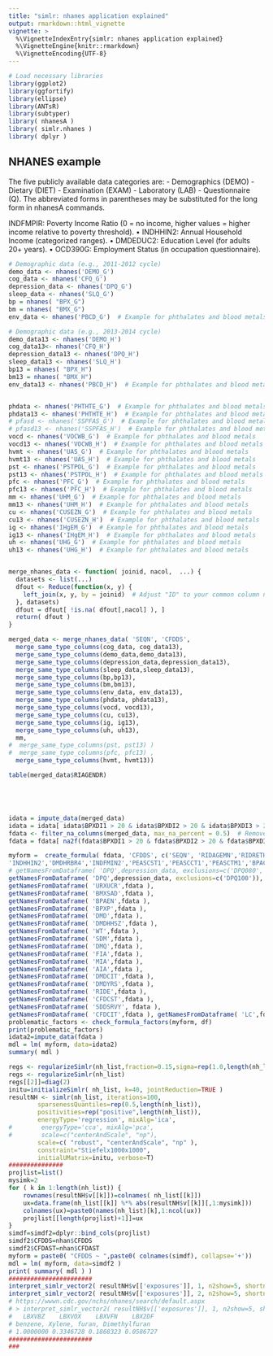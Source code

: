 ```yaml
---
title: "simlr: nhanes application explained"
output: rmarkdown::html_vignette
vignette: >
  %\VignetteIndexEntry{simlr: nhanes application explained}
  %\VignetteEngine{knitr::rmarkdown}
  %\VignetteEncoding{UTF-8}
---
```




```r
# Load necessary libraries
library(ggplot2)
library(ggfortify)
library(ellipse)
library(ANTsR)
library(subtyper)
library( nhanesA )
library( simlr.nhanes )
library( dplyr )
```


## NHANES example


The five publicly available data categories are: - Demographics (DEMO) - Dietary (DIET) - Examination (EXAM) - Laboratory (LAB) - Questionnaire (Q). The abbreviated forms in parentheses may be substituted for the long form in nhanesA commands.

INDFMPIR: Poverty Income Ratio (0 = no income, higher values = higher income relative to poverty threshold).
	•	INDHHIN2: Annual Household Income (categorized ranges).
	•	DMDEDUC2: Education Level (for adults 20+ years).
	•	OCD390G: Employment Status (in occupation questionnaire).

```r


# Demographic data (e.g., 2011-2012 cycle)
demo_data <- nhanes('DEMO_G')
cog_data <- nhanes('CFQ_G')
depression_data <- nhanes('DPQ_G')
sleep_data <- nhanes('SLQ_G')
bp = nhanes( "BPX_G")
bm = nhanes( "BMX_G")
env_data <- nhanes('PBCD_G')  # Example for phthalates and blood metals

# Demographic data (e.g., 2013-2014 cycle)
demo_data13 <- nhanes('DEMO_H')
cog_data13<- nhanes('CFQ_H')
depression_data13 <- nhanes('DPQ_H')
sleep_data13 <- nhanes('SLQ_H')
bp13 = nhanes( "BPX_H")
bm13 = nhanes( "BMX_H")
env_data13 <- nhanes('PBCD_H')  # Example for phthalates and blood metals


phdata <- nhanes('PHTHTE_G')  # Example for phthalates and blood metals
phdata13 <- nhanes('PHTHTE_H')  # Example for phthalates and blood metals
# pfasd <- nhanes('SSPFAS_G')  # Example for phthalates and blood metals
# pfasd13 <- nhanes('SSPFAS_H')  # Example for phthalates and blood metals
vocd <- nhanes('VOCWB_G')  # Example for phthalates and blood metals
vocd13 <- nhanes('VOCWB_H')  # Example for phthalates and blood metals
hvmt <- nhanes('UAS_G')  # Example for phthalates and blood metals
hvmt13 <- nhanes('UAS_H')  # Example for phthalates and blood metals
pst <- nhanes('PSTPOL_G')  # Example for phthalates and blood metals
pst13 <- nhanes('PSTPOL_H')  # Example for phthalates and blood metals
pfc <- nhanes('PFC_G')  # Example for phthalates and blood metals
pfc13 <- nhanes('PFC_H')  # Example for phthalates and blood metals
mm <- nhanes('UHM_G')  # Example for phthalates and blood metals
mm13 <- nhanes('UHM_H')  # Example for phthalates and blood metals
cu <- nhanes('CUSEZN_G')  # Example for phthalates and blood metals
cu13 <- nhanes('CUSEZN_H')  # Example for phthalates and blood metals
ig <- nhanes('IHgEM_G')  # Example for phthalates and blood metals
ig13 <- nhanes('IHgEM_H')  # Example for phthalates and blood metals
uh <- nhanes('UHG_G')  # Example for phthalates and blood metals
uh13 <- nhanes('UHG_H')  # Example for phthalates and blood metals


merge_nhanes_data <- function( joinid, nacol,  ...) {
  datasets <- list(...)
  dfout <- Reduce(function(x, y) {
    left_join(x, y, by = joinid)  # Adjust "ID" to your common column name
  }, datasets)
  dfout = dfout[ !is.na( dfout[,nacol] ), ]
  return( dfout )
}

merged_data <- merge_nhanes_data( 'SEQN', 'CFDDS',
  merge_same_type_columns(cog_data, cog_data13),
  merge_same_type_columns(demo_data,demo_data13),
  merge_same_type_columns(depression_data,depression_data13),
  merge_same_type_columns(sleep_data,sleep_data13),
  merge_same_type_columns(bp,bp13),
  merge_same_type_columns(bm,bm13),
  merge_same_type_columns(env_data, env_data13),
  merge_same_type_columns(phdata, phdata13),
  merge_same_type_columns(vocd, vocd13),
  merge_same_type_columns(cu, cu13),
  merge_same_type_columns(ig, ig13),
  merge_same_type_columns(uh, uh13),
  mm,
#  merge_same_type_columns(pst, pst13) )
#  merge_same_type_columns(pfc, pfc13) ,
  merge_same_type_columns(hvmt, hvmt13))

table(merged_data$RIAGENDR)





idata = impute_data(merged_data)
idata = idata[ idata$BPXDI1 > 20 & idata$BPXDI2 > 20 & idata$BPXDI3 > 20 & idata$BPXDI4 > 20,  ]
fdata <- filter_na_columns(merged_data, max_na_percent = 0.5)  # Removes columns with >10% NAs
fdata = fdata[ na2f(fdata$BPXDI1 > 20 & fdata$BPXDI2 > 20 & fdata$BPXDI3 > 20 ),  ]

myform =  create_formula( fdata, 'CFDDS', c('SEQN', 'RIDAGEMN','RIDRETH3', 'CFASTAT', 'CFDCRNC', 'CFDCIT', 'CFDCST', 'CFDAPP', 'CFDAST', 'CFALANG', 'BPAARM', 'CFDCCS', 'CFDCST', 'CFDCIT', 'CFDCSR', 'CFDCIR', 'CFDCST', 'CFDCIT', 'CFDARNC',
'INDHHIN2','DMDHRBR4','INDFMIN2','PEASCST1','PEASCCT1','PEASCTM1','BPACSZ','BPXML1','URXMBP','URXMC1','URDUMMAL','SLD010H','LBXBMN','URXCNP','URXECP','URXMHH','URXMHP','URXMHNC','LBXV06','LBXV2A','LBXV3B','LBXV4C','LBXVCB','LBXVEB','LBXVCB','LBXVIPB','LBXVMC','LBXVOX','LBXVTC','LBXVTE','LBXVXY','URXUAS5','URXUAB','URXUAC','URXUMMA','URXUAS3','LBXBSE',
# getNamesFromDataframe( 'DPQ',depression_data, exclusions=c('DPQ080','DPQ030''DPQ080',)),
getNamesFromDataframe( 'DPQ',depression_data, exclusions=c('DPQ100')),
getNamesFromDataframe( 'URXUCR',fdata ),
getNamesFromDataframe( 'BMXSAD',fdata ),
getNamesFromDataframe( 'BPAEN',fdata ),
getNamesFromDataframe( 'BPXP',fdata ),
getNamesFromDataframe( 'DMD',fdata ),
getNamesFromDataframe( 'DMDHHSZ',fdata ),
getNamesFromDataframe( 'WT',fdata ),
getNamesFromDataframe( 'SDM',fdata ),
getNamesFromDataframe( 'DMQ',fdata ),
getNamesFromDataframe( 'FIA',fdata ),
getNamesFromDataframe( 'MIA',fdata ),
getNamesFromDataframe( 'AIA',fdata ),
getNamesFromDataframe( 'DMDCIT',fdata ),
getNamesFromDataframe( 'DMDYRS',fdata ),
getNamesFromDataframe( 'RIDE',fdata ),
getNamesFromDataframe( 'CFDCST',fdata ),
getNamesFromDataframe( 'SDDSRVY', fdata ),
getNamesFromDataframe( 'CFDCIT',fdata ), getNamesFromDataframe( 'LC',fdata ), getNamesFromDataframe( 'SI',fdata ) ) )
problematic_factors <- check_formula_factors(myform, df)
print(problematic_factors)
idata2=impute_data(fdata )
mdl = lm( myform, data=idata2)
summary( mdl )

```



```r
regs <- regularizeSimlr(nh_list,fraction=0.15,sigma=rep(1.0,length(nh_list)))
regs <- regularizeSimlr(nh_list)
regs[[2]]=diag(2)
initu=initializeSimlr( nh_list, k=40, jointReduction=TRUE )
resultNH <- simlr(nh_list, iterations=100, 
        sparsenessQuantiles=rep(0.5,length(nh_list)),
        positivities=rep("positive",length(nh_list)), 
        energyType='regression', mixAlg='ica',
#        energyType='cca', mixAlg='pca',
#        scale=c("centerAndScale", "np"),
        scale=c( "robust", "centerAndScale", "np" ),
        constraint="Stiefelx1000x1000",
        initialUMatrix=initu, verbose=T)
###############
projlist=list()
mysimk=2
for ( k in 1:length(nh_list)) {
    rownames(resultNH$v[[k]])=colnames( nh_list[[k]])
    ux=data.frame(nh_list[[k]] %*% abs(resultNH$v[[k]][,1:mysimk]))
    colnames(ux)=paste0(names(nh_list)[k],1:ncol(ux))
    projlist[[length(projlist)+1]]=ux
}
simdf=simdf2=dplyr::bind_cols(projlist)
simdf2$CFDDS=nhan$CFDDS
simdf2$CFDAST=nhan$CFDAST
myform = paste0( "CFDDS ~ ",paste0( colnames(simdf), collapse='+'))
mdl = lm( myform, data=simdf2 )
print( summary( mdl ) )
#######################
interpret_simlr_vector2( resultNH$v[['exposures']], 1, n2show=5, shortnames=F )
interpret_simlr_vector2( resultNH$v[['exposures']], 2, n2show=5, shortnames=F )
# https://wwwn.cdc.gov/nchs/nhanes/search/default.aspx
# > interpret_simlr_vector2( resultNH$v[['exposures']], 1, n2show=5, shortnames=F )
#   LBXVBZ    LBXVOX    LBXVFN    LBX2DF 
# benzene, Xylene, furan, Dimethylfuran
# 1.0000000 0.3346728 0.1868323 0.0586727 
#######################
###
```
